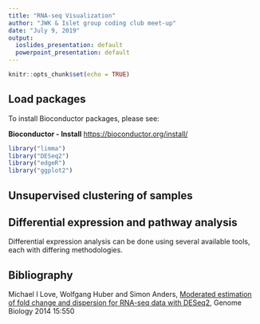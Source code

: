 ```yaml
---
title: "RNA-seq Visualization"
author: "JWK & Islet group coding club meet-up"
date: "July 9, 2019"
output:
  ioslides_presentation: default
  powerpoint_presentation: default
---
```



```r
knitr::opts_chunk$set(echo = TRUE)
```

## Load packages

To install Bioconductor packages, please see: 

**Bioconductor - Install** <https://bioconductor.org/install/>

```r
library("limma")
library("DESeq2")
library("edgeR")
library("ggplot2")
```

## Unsupervised clustering of samples

## Differential expression and pathway analysis

Differential expression analysis can be done using several available tools, each with differing methodologies.

## Bibliography

Michael I Love, Wolfgang Huber and Simon Anders, [Moderated estimation of fold change and dispersion for RNA-seq data with DESeq2](https://genomebiology.biomedcentral.com/articles/10.1186/s13059-014-0550-8), Genome Biology 2014 15:550


